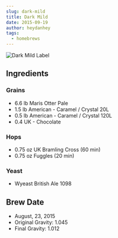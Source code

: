 ```yaml
---
slug: dark-mild
title: Dark Mild
date: 2015-09-19
author: heydanhey
tags:
  - homebrews
---
```


![Dark Mild Label](/images/dark-mild.png)

## Ingredients

### Grains

- 6.6 lb Maris Otter Pale
- 1.5 lb American - Caramel / Crystal 20L
- 0.5 lb American - Caramel / Crystal 120L
- 0.4 UK - Chocolate

### Hops

- 0.75 oz UK Bramling Cross (60 min)
- 0.75 oz Fuggles (20 min)

### Yeast

- Wyeast British Ale 1098

## Brew Date

- August, 23, 2015
- Original Gravity: 1.045
- Final Gravity: 1.012
